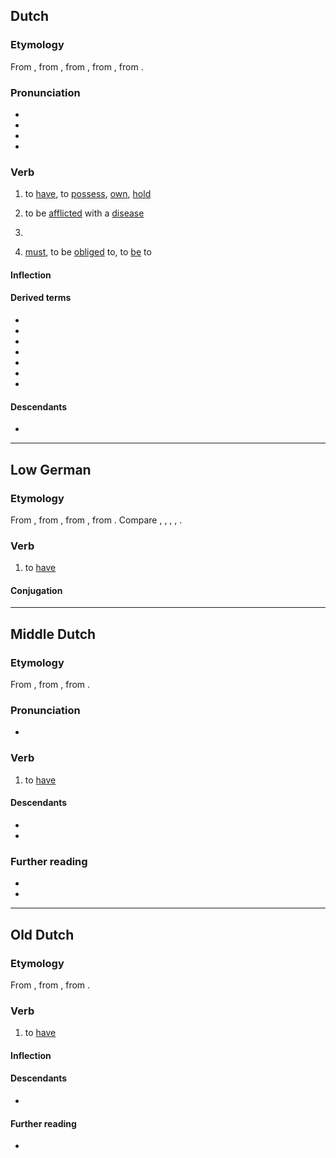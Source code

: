 ==Dutch==

===Etymology===
From {{inh|nl|dum|hebben}}, from {{inh|nl|odt|hebben}}, from {{inh|nl|gmw-pro|*habbjan}}, from {{inh|nl|gem-pro|*habjaną}}, from {{der|nl|ine-pro|*keh₂p-||to grasp}}.

===Pronunciation===
* {{IPA|nl|/ˈɦɛbə(n)/}}
* {{audio|nl|Nl-hebben.ogg|audio}}
* {{hyphenation|nl|heb|ben}}
* {{rhymes|nl|ɛbən}}

===Verb===
{{nl-verb}}

# {{lb|nl|transitive}} to [[have]], to [[possess]], [[own]], [[hold]]
#: {{ux|nl|'''Hebt''' u een minuut?|Do you '''have''' a minute?}}
#: {{syn|nl|bezitten}}
# {{lb|nl|transitive|medicine}} to be [[afflict]]ed with a [[disease]]
#: {{ux|nl|Ik '''heb''' longkanker.|I '''have''' lung cancer.}}
# {{lb|nl|auxiliary}} {{non-gloss definition|Used to form the [[perfect tense]] of the [[active voice]] of most verbs, together with a [[past participle]].}}
#: {{ux|nl|Ik '''heb''' het koekje opgegeten.|I '''have''' eaten the biscuit.}}
#: {{ux|nl|Ze '''hadden''' hun auto net gewassen.|They '''had''' only just washed their car.}}
#: {{ux|nl|Hij '''heeft''' naar huis moeten lopen.|He '''has''' had to walk home.}}
#: {{ux|nl|Ik '''heb''' hem horen praten.|I '''have''' heard him speak.}}
#: {{ux|nl|Dat '''had''' je moeten doen.|You should '''have''' done that.}}
# {{lb|nl|auxiliary|with {{m|nl|te}}}} [[must]], to be [[obliged]] to, to [[be]] to

====Inflection====
{{nl-conj-irr|hebben}}

====Derived terms====
* {{l|nl|aanhebben}}
* {{l|nl|doorhebben}}
* {{l|nl|graag hebben}}
* {{l|nl|hebbeding}}
* {{l|nl|hebben en houden}}
* {{l|nl|hebberd}}
* {{l|nl|hebberig}}

====Descendants====
* {{desc|af|hê}}

----

==Low German==

===Etymology===
From {{inh|nds|osx|hebbian}}, from {{inh|nds|gmw-pro|*habbjan}}, from {{inh|nds|gem-pro|*habjaną}}, from {{der|nds|ine-pro|*keh₂p-||to grasp}}. Compare {{cog|nl|hebben}}, {{cog|de|haben}}, {{cog|fy|hawwe}}, {{cog|en|have}}, {{cog|da|have}}.

===Verb===
{{head|nds|verb|third-person singular simple present|hett|past tense|harr|past participle|hatt|auxiliary verb|hebben}}

# to [[have]]

====Conjugation====
{{nds-conj-table<!--
-->|head=''hebben'' (irregular verb)<!--

Present indicative
-->|heff<!--
-->|hest<!--
-->|hett<!--
-->|hebbt<!--

Past indicative
-->|harr<!--
-->|harrst<!--
-->|harr<!--
-->|harren<!--

Imperative
-->|hebb<!--
-->|hebbt<!--

Participles
-->|hebben<!--
-->|hatt<!--
-->}}

----

==Middle Dutch==

===Etymology===
From {{inh|dum|odt|hebben}}, from {{inh|dum|gmw-pro|*habbjan}}, from {{inh|dum|gem-pro|*habjaną}}.

===Pronunciation===
* {{IPA|dum|/ˈhebːən/}}

===Verb===
{{dum-verb}}

# to [[have]]

====Descendants====
* {{desctree|nl|hebben}}
* {{desc|li|höbbe}}

===Further reading===
* {{R:VMNW|ID18261|II}}
* {{R:MNW|16041}}

----

==Old Dutch==

===Etymology===
From {{inh|odt|gmw-pro|*habbjan}}, from {{inh|odt|gem-pro|*habjaną}}, from {{der|odt|ine-pro|*keh₂p-||to grasp}}.

===Verb===
{{odt-verb}}

# to [[have]]

====Inflection====
{{rfinfl|odt|verb}}{{cln|odt|class 3 weak verbs}}

====Descendants====
* {{desctree|dum|hebben}}

====Further reading====
* {{R:ONW|2467}}